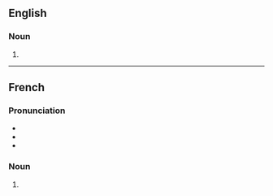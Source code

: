 ==English==

===Noun===
{{head|en|noun form}}

# {{plural of|en|mistral}}

----

==French==

===Pronunciation===
* {{fr-IPA}}
* {{homophones|fr|mistral}}
* {{hyphenation|fr|mis|trals}}

===Noun===
{{head|fr|noun form|g=m}}

# {{plural of|fr|mistral}}